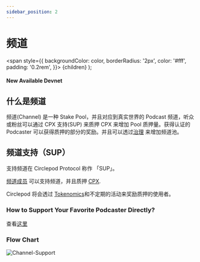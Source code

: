 ```yaml
---
sidebar_position: 2
---
```


# 频道

  <span
    style={{
      backgroundColor: color,
      borderRadius: '2px',
      color: '#fff',
      padding: '0.2rem',
    }}>
    {children}
  </span>
);

#### New Available <Highlight color="#25c2a0">Devnet</Highlight>

## 什么是频道

频道(Channel) 是一种 Stake Pool，并且对应到真实世界的 Podcast 频道，听众或粉丝可以通过 CPX 支持(SUP) 来质押 CPX 来增加 Pool 质押量。获得认证的 Podcaster 可以获得质押的部分的奖励。并且可以透过[治理](/docs/governance/intro) 来增加频道池。

## 频道支持（SUP）

支持频道在 Circlepod Protocol 称作 「SUP」。

[频道成员](/docs/channel-member) 可以支持频道，并且质押 [CPX](/docs/tokenomics).

Circlepod 将会透过 [Tokenomics](/docs/tokenomics)和不定期的活动来奖励质押的使用者。

### How to Support Your Favorite Podcaster Directly?

查看[这里](/docs/activity/support)

### Flow Chart
![Channel-Support](/img/channel/Channel-Support.svg)
